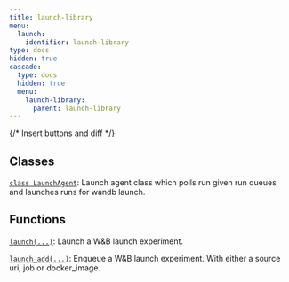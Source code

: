 ```yaml
---
title: launch-library
menu:
  launch:
    identifier: launch-library
type: docs
hidden: true
cascade:
  type: docs
  hidden: true
  menu:
    launch-library:
      parent: launch-library
---
```


{/* Insert buttons and diff */}



## Classes

[`class LaunchAgent`](/launch-library/launchagent): Launch agent class which polls run given run queues and launches runs for wandb launch.

## Functions

[`launch(...)`](/launch-library/launch): Launch a W&B launch experiment.

[`launch_add(...)`](/launch-library/launch_add): Enqueue a W&B launch experiment. With either a source uri, job or docker_image.
